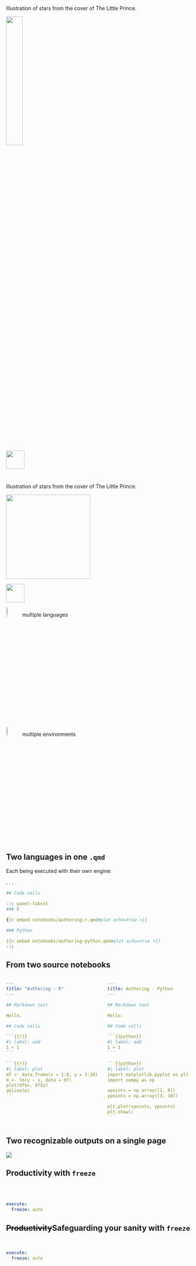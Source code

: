 # {slide-title="Quarto TDG" background-image="images/little-prince-stars.png" background-size="100% 100%" background-position="100% 100%" auto-animate="true" .nostretch}

::: {.sr-only}
Illustration of stars from the cover of The Little Prince.
:::

![](images/quarto-tdg.png){fig-align="center" width="30%" fig-alt="Mockup of cover of the book Quarto - The Definitive Guide."}

::: {.absolute top=-60 right=70 data-id="red-star"}
![](images/little-prince-star-red.png){width="50px" fig-alt="Illustration of a red star from the cover of The Little Prince."}
:::

# {slide-title="Quarto TDG" background-image="images/little-prince-stars.png" background-size="100% 100%" background-position="100% 100%" auto-animate="true" .nostretch}

::: {.sr-only}
Illustration of stars from the cover of The Little Prince.
:::

::: {.absolute left=25 top=20}
![](images/quarto-tdg.png){width="230px" fig-alt="Mockup of cover of the book Quarto - The Definitive Guide."}
:::

::: {.absolute top=0 left=5 data-id="red-star"}
![](images/little-prince-star-red.png){width="50px" fig-alt="Illustration of a red star from the cover of The Little Prince."}
:::

::: {.hand .xlarge .absolute left=275 top=50}
::: {.fragment}
![](images/little-prince-star-gold.png){width="8%" fig-alt="Illustration of a gold star from the cover of The Little Prince."} multiple languages
:::
::: {.fragment}
![](images/little-prince-star-gold.png){width="8%" fig-alt="Illustration of a gold star from the cover of The Little Prince."} multiple environments
:::
:::

## Two languages in one `.qmd`

Each being executed with their own engine:

. . .

```.yaml
## Code cells

::: panel-tabset
### R

{{< embed notebooks/authoring-r.qmd#plot echo=true >}}

### Python

{{< embed notebooks/authoring-python.qmd#plot echo=true >}}
:::
```

## From two source notebooks

::: {.columns}
::: {.column .center-align}

````.yaml
---
title: "Authoring - R"
---

## Markdown text

Hello.

## Code cells

```{{r}}
#| label: add
1 + 1
```

```{{r}}
#| label: plot
df <- data.frame(x = 1:8, y = 3:10)
m <- lm(y ~ x, data = df)
plot(df$x, df$y)
abline(m)
```

````
:::
::: {.column .center-align .fragment}

````.yaml
---
title: Authoring - Python
---

## Markdown text

Hello.

## Code cells

```{{python}}
#| label: add
1 + 1
```

```{{python}}
#| label: plot
import matplotlib.pyplot as plt
import numpy as np

xpoints = np.array([1, 8])
ypoints = np.array([3, 10])

plt.plot(xpoints, ypoints)
plt.show()
```

````
:::
:::

## Two recognizable outputs on a single page

![](images/quarto-tdg-r-python-plot.gif){fig-align="center" fig-alt="GIF of going between tabs of output that is the result of the code in the previous slide. One tab contains a plot made with R and the other with Python."}

## Productivity with `freeze`

<br><br>

```.yaml
execute:
  freeze: auto
```

## ~~Productivity~~Safeguarding your sanity with `freeze`

<br>

```.yaml
execute:
  freeze: auto
```
